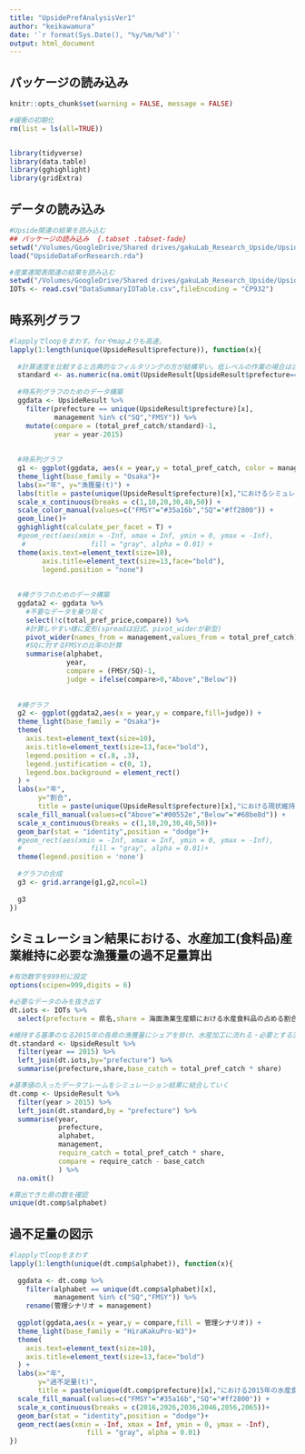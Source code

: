 ```yaml
---
title: "UpsidePrefAnalysisVer1"
author: "keikawamura"
date: '`r format(Sys.Date(), "%y/%m/%d")`'
output: html_document
---
```


## パッケージの読み込み  {.tabset .tabset-fade} 

```r
knitr::opts_chunk$set(warning = FALSE, message = FALSE)

#緩衝の初期化
rm(list = ls(all=TRUE))


library(tidyverse)
library(data.table)
library(gghighlight)
library(gridExtra)
```

## データの読み込み

```r
#Upside関連の結果を読み込む
## パッケージの読み込み  {.tabset .tabset-fade} 
setwd("/Volumes/GoogleDrive/Shared drives/gakuLab_Research_Upside/Upside-U.Iwate/Data_Working")
load("UpsideDataForResearch.rda")

#産業連関表関連の結果を読み込む
setwd("/Volumes/GoogleDrive/Shared drives/gakuLab_Research_Upside/Upside-U.Iwate/Other/産業連関表/For_Analysis")
IOTs <- read.csv("DataSummaryIOTable.csv",fileEncoding = "CP932")

```

## 時系列グラフ

```r
#lapplyでloopをまわす。forやmapよりも高速。
lapply(1:length(unique(UpsideResult$prefecture)), function(x){
  
  #計算速度を比較すると古典的なフィルタリングの方が結構早い。低レベルの作業の場合は古典的なコードの方が向いていることがある。
  standard <- as.numeric(na.omit(UpsideResult[UpsideResult$prefecture==unique(UpsideResult$prefecture)[x] & UpsideResult$management == "SQ" & UpsideResult$year == 2016,])[,5]) 
  
  #時系列グラフのためのデータ構築
  ggdata <- UpsideResult %>%
    filter(prefecture == unique(UpsideResult$prefecture)[x],
           management %in% c("SQ","FMSY")) %>%
    mutate(compare = (total_pref_catch/standard)-1,
           year = year-2015)
  
  
  #時系列グラフ
  g1 <- ggplot(ggdata, aes(x = year,y = total_pref_catch, color = management)) +
  theme_light(base_family = "Osaka")+ 
  labs(x="年", y="漁獲量(t)") +
  labs(title = paste(unique(UpsideResult$prefecture)[x],"におけるシミュレーション１年目を基準とした漁獲量の変化",sep = "")) +
  scale_x_continuous(breaks = c(1,10,20,30,40,50)) + 
  scale_color_manual(values=c("FMSY"="#35a16b","SQ"="#ff2800")) +
  geom_line()+
  gghighlight(calculate_per_facet = T) +
  #geom_rect(aes(xmin = -Inf, xmax = Inf, ymin = 0, ymax = -Inf),
   #                fill = "gray", alpha = 0.01) +
  theme(axis.text=element_text(size=10),
        axis.title=element_text(size=13,face="bold"),
        legend.position = "none")
  
  
  #棒グラフのためのデータ構築
  ggdata2 <- ggdata %>%
    #不要なデータを乗り除く
    select(!c(total_pref_price,compare)) %>%
    #計算しやすい様に変形(spreadは旧式、pivot_widerが新型)
    pivot_wider(names_from = management,values_from = total_pref_catch) %>%
    #SQに対するFMSYの比率の計算
    summarise(alphabet,
              year,
              compare = (FMSY/SQ)-1,
              judge = ifelse(compare>0,"Above","Below"))
    
  
  #棒グラフ
  g2 <- ggplot(ggdata2,aes(x = year,y = compare,fill=judge)) +
  theme_light(base_family = "Osaka")+
  theme(
    axis.text=element_text(size=10),
    axis.title=element_text(size=13,face="bold"),
    legend.position = c(.8, .3),
    legend.justification = c(0, 1),
    legend.box.background = element_rect()
  ) +
  labs(x="年",
       y="割合",
       title = paste(unique(UpsideResult$prefecture)[x],"における現状維持政策に対する最大持続生産量漁獲政策の漁獲量比"),sep="") +
  scale_fill_manual(values=c("Above"="#00552e","Below"="#68be8d")) +
  scale_x_continuous(breaks = c(1,10,20,30,40,50))+
  geom_bar(stat = "identity",position = "dodge")+
  #geom_rect(aes(xmin = -Inf, xmax = Inf, ymin = 0, ymax = -Inf),
  #                 fill = "gray", alpha = 0.01)+
  theme(legend.position = 'none')
  
  #グラフの合成
  g3 <- grid.arrange(g1,g2,ncol=1)
  
  g3
})

```

## シミュレーション結果における、水産加工(食料品)産業維持に必要な漁獲量の過不足量算出

```r
#有効数字を999桁に設定
options(scipen=999,digits = 6)

#必要なデータのみを抜き出す
dt.iots <- IOTs %>%
  select(prefecture = 県名,share = 海面漁業生産額における水産食料品の占める割合)

#維持する基準のなる2015年の各県の漁獲量にシェアを掛け、水産加工に流れる・必要とする漁獲量を算出する
dt.standard <- UpsideResult %>%
  filter(year == 2015) %>%
  left_join(dt.iots,by="prefecture") %>%
  summarise(prefecture,share,base_catch = total_pref_catch * share)

#基準値の入ったデータフレームをシミュレーション結果に結合していく
dt.comp <- UpsideResult %>%
  filter(year > 2015) %>%
  left_join(dt.standard,by = "prefecture") %>%
  summarise(year,
            prefecture,
            alphabet,
            management,
            require_catch = total_pref_catch * share,
            compare = require_catch - base_catch
            ) %>%
  na.omit()

#算出できた県の数を確認
unique(dt.comp$alphabet)

```

## 過不足量の図示

```r
#lapplyでloopをまわす
lapply(1:length(unique(dt.comp$alphabet)), function(x){
  
  ggdata <- dt.comp %>%
    filter(alphabet == unique(dt.comp$alphabet)[x],
           management %in% c("SQ","FMSY")) %>%
    rename(管理シナリオ = management)
  
  ggplot(ggdata,aes(x = year,y = compare,fill = 管理シナリオ)) +
  theme_light(base_family = "HiraKakuPro-W3")+
  theme(
    axis.text=element_text(size=10),
    axis.title=element_text(size=13,face="bold")
  ) +
  labs(x="年",
       y="過不足量(t)",
       title = paste(unique(dt.comp$prefecture)[x],"における2015年の水産食料品産業の海面漁業への需要量\nに対する各年の漁獲量の過不足量(t)"),sep="") +
  scale_fill_manual(values=c("FMSY"="#35a16b","SQ"="#ff2800")) +
  scale_x_continuous(breaks = c(2016,2026,2036,2046,2056,2065))+
  geom_bar(stat = "identity",position = "dodge")+
  geom_rect(aes(xmin = -Inf, xmax = Inf, ymin = 0, ymax = -Inf),
                   fill = "gray", alpha = 0.01)
})


```

